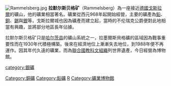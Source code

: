 {{unreferenced|time=2018-11-03T05:14:53+00:00}}
[[File:Rammelsberg.jpg|thumb]]
'''拉默尔斯贝格矿'''（Rammelsberg）為一座接近[[德國|德國]][[戈斯拉爾|戈斯拉爾]]的礦山，他的礦業相當著名。礦業從西元968年起開始經營，主要的礦產為[[鉛|鉛]]、[[銅|銅]]、[[錫|錫]]與[[銀|銀]]等，戈斯拉爾城也因為礦產而建立起，當時的不伦瑞克公爵便對此地相當有興趣，並將部分地區長年佔據。

拉默尔斯贝格矿只是[[哈尔茨县|哈尔茨县]]的礦山系統之一，拉墨爾斯貝格礦的區域因為戰事重要性而在1930年代積極構築。後來在經濟地位上漸漸失去地位，到1988年便不再運作。因其年代久遠的礦業，而為[[聯合國教科文組織|聯合國教科文組織]]列世界遺產，今日經營為博物館。

{{德国的世界遗产}}

{{Authority control}}
[[category:銀礦|category:銀礦]]
[[Category:銅礦|Category:銅礦]]
[[Category:鉛礦|Category:鉛礦]]
[[Category:德国世界遗产|R]]
[[Category:礦業博物館|Category:礦業博物館]]